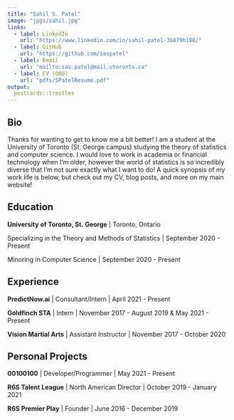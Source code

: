```yaml
---
title: "Sahil S. Patel"
image: "jpgs/sahil.jpg"
links:
  - label: LinkedIn
    url: "https://www.linkedin.com/in/sahil-patel-3b879b198/"
  - label: GitHub
    url: "https://github.com/saspatel"
  - label: Email
    url: "mailto:sas.patel@mail.utoronto.ca"
  - label: CV (OOD)
    url: "pdfs/SPatelResume.pdf"
output:
  postcards::trestles
---
```

 
## Bio

Thanks for wanting to get to know me a bit better! I am a student at the University of Toronto (St. George campus) studying the theory of statistics and computer science. I would love to work in academia or financial technology when I'm older, however the world of statistics is so incredibly diverse that I'm not sure exactly what I want to do! A quick synopsis of my work life is below, but check out my CV, blog posts, and more on my main website!

## Education

**University of Toronto, St. George** | Toronto, Ontario

Specializing in the Theory and Methods of Statistics | September 2020 - Present

Minoring in Computer Science | September 2020 - Present

## Experience

**PredictNow.ai** | Consultant/Intern | April 2021 - Present

**Goldfinch STA** | Intern | November 2017 - August 2019 & May 2021 - Present

**Vision Martial Arts** | Assistant Instructor | November 2017 - October 2020

## Personal Projects

**00100100** | Developer/Programmer | May 2021 - Present

**R6S Talent League** | North American Director | October 2019 - January 2021

**R6S Premier Play** | Founder | June 2016 - December 2019



